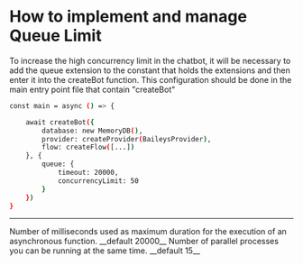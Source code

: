 # How to implement and manage Queue Limit


To increase the high concurrency limit in the chatbot, it will be necessary to add the queue extension to the constant that holds the extensions and then enter it into the createBot function. This configuration should be done in the main entry point file that contain "createBot"

```bash {{ title: 'app.ts' }}
const main = async () => {

    await createBot({
        database: new MemoryDB(),
        provider: createProvider(BaileysProvider),
        flow: createFlow([...])
    }, {
        queue: {
            timeout: 20000,
            concurrencyLimit: 50
        }
    })
}
```
----

<Properties>
  <Property name="timeout" type="number">
 Number of milliseconds used as maximum duration for the execution of an asynchronous function. __default 20000__
  </Property>
  <Property name="concurrencyLimit" type="number">
 Number of parallel processes you can be running at the same time. __default 15__
  </Property>

</Properties>